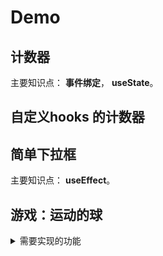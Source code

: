 
# Demo
## 计数器
主要知识点： **事件绑定**， **useState**。

<CountDemo />

## 自定义hooks 的计数器
<CountSplitLogicDemo />

## 简单下拉框
主要知识点： **useEffect**。
<SimpleSelectDemo />

## 游戏：运动的球
<BallGame />


<details>
  <summary>需要实现的功能</summary>
  <ol>
    <li>能控制球的运动和暂停。</li>
    <li>暂停时，可以修改球的位置，运动方向和速度。</li>
    <li>球碰到边界后，会弹回来。速度不变，方向变反。</li>
    <li>一共有三条命。碰到四面的边界，命减1。命的值为0时，游戏结束。</li>
    <li>游戏结束后，可以重新开始游戏。</li>
    <li>不同的命的球的颜色不同。三条命时，为绿色，两条命时，为黄色，一条命时，为红色。</li>
  </ol>
</details>
